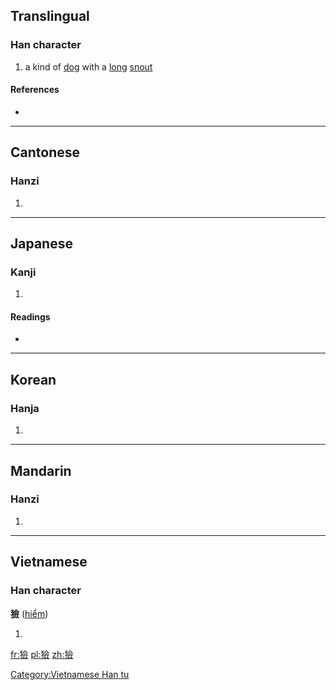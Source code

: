 {{also|猃}}
==Translingual==

===Han character===
{{Han char|rn=94|rad=犬|as=13|sn=16|four=4828<sub>6</sub>|canj=大竹人一人 (KHOMO)|ids=⿰[[犭]][[僉]]}}

# a kind of [[dog]] with a [[long]] [[snout]]

====References====
* {{Han ref|kx=0719.290|dkj=20730|dj=1131.050|hdz=21373.050|uh=736B|ud=29547|bh=EA60|bd=60000}}

----

==Cantonese==

===Hanzi===
{{yue-hanzi|jyut=|y=him2|sim=猃}}

# {{defn|lang=yue|sort=犬13}}

----

==Japanese==

===Kanji===
{{ja-kanji|grade=|rs=犬13}}

# {{defn|lang=ja|sort=犬13}}

====Readings====
* {{ja-readings|on=[[けん]] (ken), [[れん]] (ren)|kun=}}

----

==Korean==

===Hanja===
{{ko-hanja|hangeul=험|eumhun=|rv=heom|mr=hŏm|y=hem}}

# {{defn|lang=ko|sort=犬13}}

----

==Mandarin==

===Hanzi===
{{cmn-hanzi|sim=猃|pin=[[xiǎn]] ([[xian3]]), [[hǎ]] ([[ha3]]), [[jiě]] ([[jie3]])|wg=hsien<sup>3</sup>, ha<sup>3</sup>, chieh<sup>3</sup>}}

# {{defn|lang=cmn|sort=犬13}}

----

==Vietnamese==

===Han character===
'''獫''' ([[hiểm]])

# {{defn|vi}}

[[Category:Vietnamese Han tu]]

[[fr:獫]]
[[pl:獫]]
[[zh:獫]]